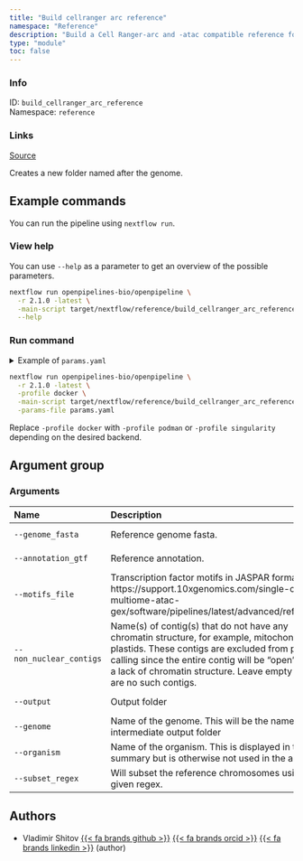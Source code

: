 ```yaml
---
title: "Build cellranger arc reference"
namespace: "Reference"
description: "Build a Cell Ranger-arc and -atac compatible reference folder from user-supplied genome FASTA and gene GTF files."
type: "module"
toc: false
---
```


::: {.column-margin}

### Info

ID: `build_cellranger_arc_reference`  
Namespace: `reference`

### Links
[Source](https://github.com/openpipelines-bio/openpipeline/blob/2.1.0/src/reference/build_cellranger_arc_reference/config.vsh.yaml){.btn-action .btn-sm .btn-info .btn role="button"}

:::

Creates a new folder named after the genome.

## Example commands

You can run the pipeline using `nextflow run`.

### View help

You can use `--help` as a parameter to get an overview of the possible parameters.

```bash
nextflow run openpipelines-bio/openpipeline \
  -r 2.1.0 -latest \
  -main-script target/nextflow/reference/build_cellranger_arc_reference/main.nf \
  --help
```

### Run command

<details>
<summary>Example of `params.yaml`</summary>
```yaml
# Arguments
genome_fasta: # please fill in - example: "genome_sequence.fa.gz"
annotation_gtf: # please fill in - example: "annotation.gtf.gz"
# motifs_file: "JASPAR2024_CORE_non-redundant_pfms_jaspar.txt.modified"
non_nuclear_contigs: ["chrM"]
# output: "$id.$key.output"
genome: # please fill in - example: "output"
# organism: "foo"
# subset_regex: "(ERCC-00002|chr1)"

# Nextflow input-output arguments
publish_dir: # please fill in - example: "output/"
# param_list: "my_params.yaml"
```
</details>

```bash
nextflow run openpipelines-bio/openpipeline \
  -r 2.1.0 -latest \
  -profile docker \
  -main-script target/nextflow/reference/build_cellranger_arc_reference/main.nf \
  -params-file params.yaml
```

:::{.callout-note}
Replace `-profile docker` with `-profile podman` or `-profile singularity` depending on the desired backend.
:::

## Argument group

### Arguments

|Name                    |Description                                                                                                                                                                                                                                                               |Attributes                                                                  |
|:----------|:--------------------------------------------------|:--------------------|
|`--genome_fasta`        |Reference genome fasta.                                                                                                                                                                                                                                                   |`file`, required, example: `"genome_sequence.fa.gz"`                        |
|`--annotation_gtf`      |Reference annotation.                                                                                                                                                                                                                                                     |`file`, required, example: `"annotation.gtf.gz"`                            |
|`--motifs_file`         |Transcription factor motifs in JASPAR format. See https://support.10xgenomics.com/single-cell-multiome-atac-gex/software/pipelines/latest/advanced/references                                                                                                             |`file`, example: `"JASPAR2024_CORE_non-redundant_pfms_jaspar.txt.modified"` |
|`--non_nuclear_contigs` |Name(s) of contig(s) that do not have any chromatin structure, for example, mitochondria or plastids. These contigs are excluded from peak calling since the entire contig will be "open" due to a lack of chromatin structure. Leave empty if there are no such contigs. |List of `string`, default: `"chrM"`, example: `"chrM"`, multiple_sep: `";"` |
|`--output`              |Output folder                                                                                                                                                                                                                                                             |`file`, required, example: `"cellranger_reference"`                         |
|`--genome`              |Name of the genome. This will be the name of the intermediate output folder                                                                                                                                                                                               |`string`, required, default: `"output"`, example: `"GRCh38"`                |
|`--organism`            |Name of the organism. This is displayed in the web summary but is otherwise not used in the analysis.                                                                                                                                                                     |`string`                                                                    |
|`--subset_regex`        |Will subset the reference chromosomes using the given regex.                                                                                                                                                                                                              |`string`, example: `"(ERCC-00002&#124;chr1)"`                               |

## Authors


  * Vladimir Shitov [{{< fa brands github >}}](https://github.com/vladimirshitov) [{{< fa brands orcid >}}](https://orcid.org/0000-0002-1960-8812) [{{< fa brands linkedin >}}](https://linkedin.com/in/vladimir-shitov-9a659513b) (author)


